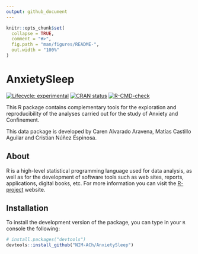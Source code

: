 ```yaml
---
output: github_document
---
```


<!-- README.md is generated from README.Rmd. Please edit that file -->

```r
knitr::opts_chunk$set(
  collapse = TRUE,
  comment = "#>",
  fig.path = "man/figures/README-",
  out.width = "100%"
)
```

# AnxietySleep

<!-- badges: start -->
[![Lifecycle: experimental](https://img.shields.io/badge/lifecycle-experimental-orange.svg)](https://lifecycle.r-lib.org/articles/stages.html#experimental)
[![CRAN status](https://www.r-pkg.org/badges/version/AnxietySleep)](https://CRAN.R-project.org/package=AnxietySleep)
[![R-CMD-check](https://github.com/NIM-ACh/AnxietySleep/workflows/R-CMD-check/badge.svg)](https://github.com/NIM-ACh/AnxietySleep/actions)
<!-- badges: end -->

This R package contains complementary tools for the exploration and reproducibility of the analyses carried out for the study of Anxiety and Confinement.

This data package is developed by Caren Alvarado Aravena, Matías Castillo Aguilar and Cristian Núñez Espinosa.

## About <i class="fab fa-r-project"></i>

R is a high-level statistical programming language used for data analysis, as well as for the development of software tools such as web sites, reports, applications, digital books, etc. For more information you can visit the [R-project](https://www.r-project.org/about.html) website.

## Installation

To install the development version of the package, you can type in your `R` console the following:

``` r
# install.packages("devtools")
devtools::install_github("NIM-ACh/AnxietySleep")
```
